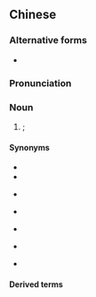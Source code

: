 ==Chinese==
{{zh-forms}}
{{wikipedia|lang=zh}}
{{wikipedia|lang=yue}}

===Alternative forms===
* {{zh-l|煎䭔}}

===Pronunciation===
{{zh-pron
|m=jiānduī
|c=zin1 deoi1
|cat=n
}}

===Noun===
{{zh-noun}}

# {{w|jian dui}}; {{w|sesame ball}}

====Synonyms====
* {{zh-l|碌堆}}
* {{zh-l|芝麻球}}
* {{qualifier|north China}} {{zh-l|麻糰}}
* {{qualifier|northeast China}} {{zh-l|麻圓}}
* {{qualifier|Jiangsu|Zhejiang}} {{zh-l|麻球}}
* {{qualifier|Hainan}} {{zh-l|珍袋}}
* {{qualifier|Guangxi}} {{zh-l|油堆}}

====Derived terms====
{{zh-der|冷手執個熱煎堆}}

{{zh-cat|Foods}}
